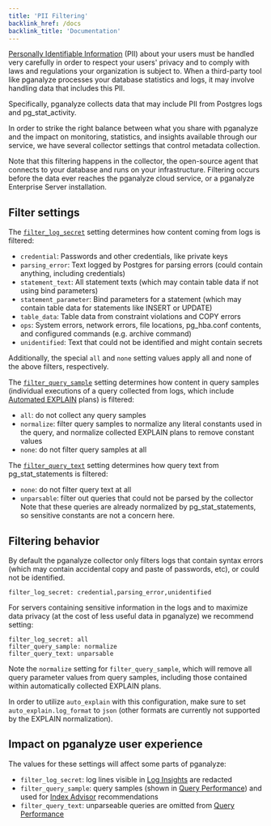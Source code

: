 ```yaml
---
title: 'PII Filtering'
backlink_href: /docs
backlink_title: 'Documentation'
---
```


[Personally Identifiable
Information](https://csrc.nist.gov/glossary/term/personally_identifiable_information)
(PII) about your users must be handled very carefully in order to respect your
users' privacy and to comply with laws and regulations your organization is
subject to. When a third-party tool like pganalyze processes your database
statistics and logs, it may involve handling data that includes this PII.

Specifically, pganalyze collects data that may include PII from Postgres logs
and pg_stat_activity.

In order to strike the right balance between what you share with pganalyze and
the impact on monitoring, statistics, and insights available through our
service, we have several collector settings that control metadata collection.

Note that this filtering happens in the collector, the open-source agent that
connects to your database and runs on your infrastructure. Filtering occurs
before the data ever reaches the pganalyze cloud service, or a pganalyze Enterprise Server installation.


## Filter settings

The [`filter_log_secret`](/docs/collector/settings#pii-filtering-settings)
setting determines how content coming from logs is filtered:
 - `credential`: Passwords and other credentials, like private keys
 - `parsing_error`: Text logged by Postgres for parsing errors (could contain anything, including credentials)
 - `statement_text`: All statement texts (which may contain table data if not using bind parameters)
 - `statement_parameter`: Bind parameters for a statement (which may contain table data for statements like INSERT or UPDATE)
 - `table_data`: Table data from constraint violations and COPY errors
 - `ops`: System errors, network errors, file locations, pg_hba.conf contents, and configured commands (e.g. archive command)
 - `unidentified`: Text that could not be identified and might contain secrets

Additionally, the special `all` and `none` setting values apply all and none of the above filters, respectively.

The [`filter_query_sample`](/docs/collector/settings#pii-filtering-settings)
setting determines how content in query samples (individual executions of a
query collected from logs, which include [Automated EXPLAIN](/docs/explain/setup) plans) is filtered:
 - `all`: do not collect any query samples
 - `normalize`: filter query samples to normalize any literal constants used in the query, and normalize collected EXPLAIN plans to remove constant values
 - `none`: do not filter query samples at all

The [`filter_query_text`](/docs/collector/settings#pii-filtering-settings)
setting determines how query text from pg_stat_statements is filtered:
 - `none`: do not filter query text at all
 - `unparsable`: filter out queries that could not be parsed by the collector
Note that these queries are already normalized by pg_stat_statements, so sensitive constants are not a concern here.


## Filtering behavior

By default the pganalyze collector only filters logs that contain syntax errors
(which may contain accidental copy and paste of passwords, etc), or could not be
identified.

```
filter_log_secret: credential,parsing_error,unidentified
```

For servers containing sensitive information in the logs and to maximize data
privacy (at the cost of less useful data in pganalyze) we recommend setting:

```
filter_log_secret: all
filter_query_sample: normalize
filter_query_text: unparsable
```

Note the `normalize` setting for `filter_query_sample`, which will remove all
query parameter values from query samples, including those contained within
automatically collected EXPLAIN plans.

In order to utilize `auto_explain` with this configuration, make sure to set
`auto_explain.log_format` to `json` (other formats are currently not supported
by the EXPLAIN normalization).


## Impact on pganalyze user experience

The values for these settings will affect some parts of pganalyze:

- `filter_log_secret`: log lines visible in [Log Insights](/docs/log-insights)
  are redacted
- `filter_query_sample`: query samples (shown in [Query
   Performance](/docs/query-performance)) and used for [Index
   Advisor](/docs/index-advisor) recommendations
- `filter_query_text`: unparseable queries are omitted from [Query
   Performance](/docs/query-performance)

